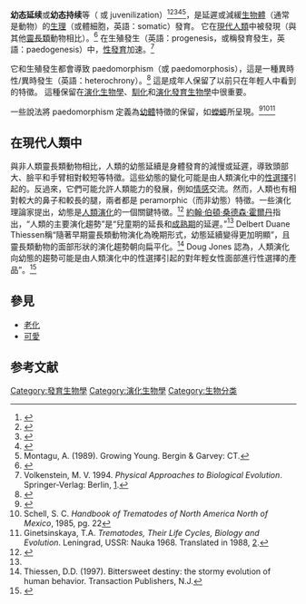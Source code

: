 '''幼态延续'''或'''幼态持续'''等（{{lang-en|neoteny}} 或 juvenilization）<ref>{{cite Dictionary.com|neoteny|access-date=April 21, 2019}}</ref><ref>{{cite American Heritage Dictionary|neoteny|access-date=April 21, 2019}}</ref><ref>{{cite Oxford Dictionaries|neoteny|us|access-date=April 21, 2019}}</ref><ref>{{cite Merriam-Webster|neoteny|access-date=April 21, 2019}}</ref><ref name="Montagu">Montagu, A. (1989). Growing Young. Bergin & Garvey: CT.</ref>，是延遲或減緩[[生物體|生物體]]（通常是動物）的[[生理|生理]]（或體細胞，英語：somatic）發育。 它在[[人|現代人類]]中被發現（與其他[[靈長類|靈長類]]動物相比）。<ref>{{cite magazine|last=Choi|first=Charles Q.|date=1 July 2009|title=Being More Infantile May Have Led to Bigger Brains|url=http://www.scientificamerican.com/article/being-more-infantile/|magazine=[[Scientific_American|Scientific American]]|access-date=2022-01-22|archive-date=2017-08-08|archive-url=https://web.archive.org/web/20170808172407/https://www.scientificamerican.com/article/being-more-infantile/}}</ref> 在生殖發生（英語：progenesis，或稱發育發生，英語：paedogenesis）中，[[青春期|性發育]]加速。<ref>Volkenstein, M. V. 1994. ''Physical Approaches to Biological Evolution''. Springer-Verlag: Berlin, [https://books.google.com/books?id=iiT7CAAAQBAJ&pg=PA87].</ref>

它和生殖發生都會導致 paedomorphism（或 paedomorphosis），這是一種異時性/異時發生（英語：heterochrony）。<ref name="Ridley">{{cite book|author=Ridley, Mark|url=http://www.blackwellpublishing.com/ridley/a-z/Neoteny.asp|title=Evolution|publisher=Blackwell|date=1985|access-date=2022-01-22|archive-date=2019-05-26|archive-url=https://web.archive.org/web/20190526055841/http://www.blackwellpublishing.com/ridley/a-z/Neoteny.asp}}</ref> 這是成年人保留了以前只在年輕人中看到的特徵。 這種保留在[[演化生物學|演化生物學]]、[[馴化|馴化]]和[[演化發育生物學|演化發育生物學]]中很重要。

一些說法將 paedomorphism 定義為[[幼體|幼體]]特徵的保留，如[[蠑螈|蠑螈]]所呈現。<ref>{{cite journal|title=Evolution of facultative paedomorphosis|url=https://archive.org/details/sim_quarterly-review-of-biology_1994-06_69_2/page/205|first1=H.H.|journal=Quarterly Review of Biology|issue=2|doi=10.1086/418540|year=1994|volume=69|pages=205–221|last1=Whiteman}}</ref><ref name="Schell">Schell, S. C. ''Handbook of Trematodes of North America North of Mexico'', 1985, pg. 22</ref><ref>Ginetsinskaya, T.A. ''Trematodes, Their Life Cycles, Biology and Evolution''. Leningrad, USSR: Nauka 1968. Translated in 1988, [https://books.google.com/books?id=JxZDAAAAYAAJ].</ref>

== 在現代人類中 ==
與非人類靈長類動物相比，人類的幼態延續是身體發育的減慢或延遲，導致頭部大、臉平和手臂相對較短等特徵。這些幼態的變化可能是由人類演化中的[[性選擇|性選擇]]引起的。反過來，它們可能允許人類能力的發展，例如[[情感|情感]]交流。然而，人類也有相對較大的鼻子和較長的腿，兩者都是 peramorphic（而非幼態）特徵。一些演化理論家提出，幼態是[[人類演化|人類演化]]的一個關鍵特徵。<ref>{{cite journal|title=Heterochrony in human evolution: The case for neoteny reconsidered|first1=Brian T.|date=1989|journal=American Journal of Physical Anthropology|issue=S10|doi=10.1002/ajpa.1330320505|volume=32|pages=69–101|last1=Shea}}</ref> [[約翰·伯頓·桑德森·霍爾丹|約翰·伯頓·桑德森·霍爾丹]]指出，“人類的主要演化趨勢”是“兒童期的延長和[[成年人|成熟期]]的延遲。”<ref name="Montagu" /> Delbert Duane Thiessen稱“隨著早期靈長類動物演化為晚期形式，幼態延續變得更加明顯”，且靈長類動物的面部形狀的演化趨勢朝向扁平化。<ref name="Bitter">Thiessen, D.D. (1997). Bittersweet destiny: the stormy evolution of human behavior. Transaction Publishers, N.J.</ref> Doug Jones 認為，人類演化向幼態的趨勢可能是由人類演化中的性選擇引起的對年輕女性面部進行性選擇的產品”。<ref name="DJones">{{cite journal|title=Sexual selection, physical attractiveness, and facial neoteny: Cross-cultural evidence and implications [and comments and reply]|url=https://digitalcommons.usu.edu/cgi/viewcontent.cgi?article=1601&context=fchd_facpub|first1=D.|journal=Current Anthropology|issue=5|doi=10.1086/204427|year=1995|volume=36|pages=723–748|display-authors=etal|last1=Jones|access-date=2022-01-22|archive-date=2022-05-06|archive-url=https://web.archive.org/web/20220506213054/https://digitalcommons.usu.edu/cgi/viewcontent.cgi?article=1601&context=fchd_facpub}}</ref>

== 參見 ==
* [[老化|老化]]
* [[可愛|可愛]]

== 参考文献 ==
{{Reflist|30em}}

{{Genarch}}

[[Category:發育生物學|Category:發育生物學]]
[[Category:演化生物學|Category:演化生物學]]
[[Category:生物分类|Category:生物分类]]